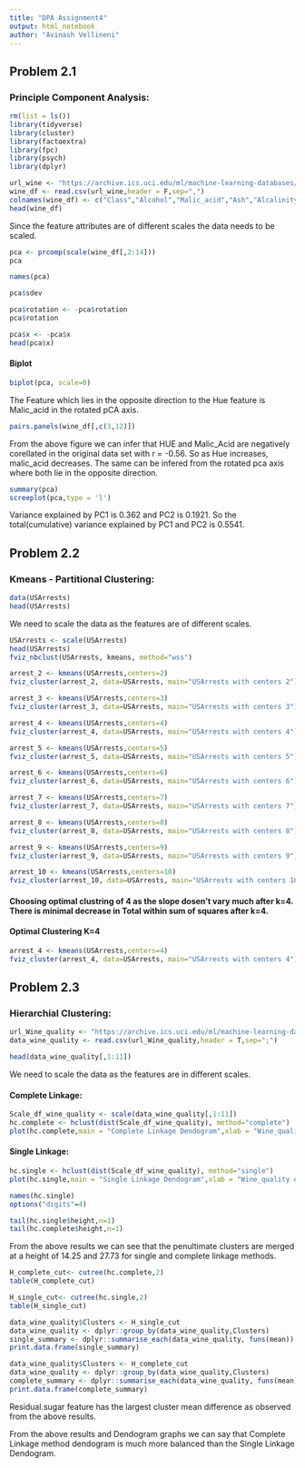 ```yaml
---
title: "DPA Assignment4"
output: html_notebook
author: "Avinash Vellineni"
---
```


## Problem 2.1

### Principle Component Analysis:

```r
rm(list = ls())
library(tidyverse)
library(cluster)
library(factoextra)
library(fpc)
library(psych)
library(dplyr)
```


```r
url_wine <- "https://archive.ics.uci.edu/ml/machine-learning-databases/wine/wine.data"
wine_df <- read.csv(url_wine,header = F,sep=",")
colnames(wine_df) <- c("Class","Alcohol","Malic_acid","Ash","Alcalinity_of_ash","Magnesium","Total_phenols","Flavanoids","Nonflavanoid_phenols","Proanthocyanins","Color_intensity","Hue","OD280/OD315_of_diluted_wines","Proline")
head(wine_df)
```

Since the feature attributes are of different scales the data needs to be scaled.

```r
pca <- prcomp(scale(wine_df[,2:14]))
pca
```


```r
names(pca)
```

```r
pca$sdev
```

```r
pca$rotation <- -pca$rotation
pca$rotation 
```

```r
pca$x <- -pca$x
head(pca$x)
```

#### Biplot

```r
biplot(pca, scale=0)
```

The Feature which lies in the opposite direction to the Hue feature is Malic_acid in the rotated pCA axis.

```r
pairs.panels(wine_df[,c(3,12)])
```

From the above figure we can infer that HUE and Malic_Acid are negatively corellated in the original data set with r = -0.56. So as Hue increases, malic_acid decreases. The same can be infered from the rotated pca axis where both lie in the opposite direction.


```r
summary(pca)
screeplot(pca,type = 'l')
```

Variance explained by PC1 is 0.362 and PC2 is 0.1921. So the total(cumulative) variance explained by PC1 and PC2 is 0.5541.


## Problem 2.2

### Kmeans - Partitional Clustering:

```r
data(USArrests)
head(USArrests)
```

We need to scale the data as the features are of different scales.

```r
USArrests <- scale(USArrests)
head(USArrests)
fviz_nbclust(USArrests, kmeans, method="wss")
```

```r
arrest_2 <- kmeans(USArrests,centers=2)
fviz_cluster(arrest_2, data=USArrests, main="USArrests with centers 2")
```

```r
arrest_3 <- kmeans(USArrests,centers=3)
fviz_cluster(arrest_3, data=USArrests, main="USArrests with centers 3")
```

```r
arrest_4 <- kmeans(USArrests,centers=4)
fviz_cluster(arrest_4, data=USArrests, main="USArrests with centers 4")
```

```r
arrest_5 <- kmeans(USArrests,centers=5)
fviz_cluster(arrest_5, data=USArrests, main="USArrests with centers 5")
```

```r
arrest_6 <- kmeans(USArrests,centers=6)
fviz_cluster(arrest_6, data=USArrests, main="USArrests with centers 6")
```
```r
arrest_7 <- kmeans(USArrests,centers=7)
fviz_cluster(arrest_7, data=USArrests, main="USArrests with centers 7")
```

```r
arrest_8 <- kmeans(USArrests,centers=8)
fviz_cluster(arrest_8, data=USArrests, main="USArrests with centers 8")
```

```r
arrest_9 <- kmeans(USArrests,centers=9)
fviz_cluster(arrest_9, data=USArrests, main="USArrests with centers 9")
```

```r
arrest_10 <- kmeans(USArrests,centers=10)
fviz_cluster(arrest_10, data=USArrests, main="USArrests with centers 10")
```

#### Choosing optimal clustring of 4 as the slope dosen't vary much after k=4. There is minimal decrease in Total within sum of squares after k=4.

#### Optimal Clustering K=4

```r
arrest_4 <- kmeans(USArrests,centers=4)
fviz_cluster(arrest_4, data=USArrests, main="USArrests with centers 4")
```


## Problem 2.3

### Hierarchial Clustering:

```r
url_Wine_quality <- "https://archive.ics.uci.edu/ml/machine-learning-databases/wine-quality/winequality-white.csv"
data_wine_quality <- read.csv(url_Wine_quality,header = T,sep=";")
```

```r
head(data_wine_quality[,1:11])
```

We need to scale the data as the features are in different scales.

#### Complete Linkage: 

```r
Scale_df_wine_quality <- scale(data_wine_quality[,1:11])
hc.complete <- hclust(dist(Scale_df_wine_quality), method="complete")
plot(hc.complete,main = "Complete Linkage Dendogram",xlab = "Wine_quality observations")
```

#### Single Linkage: 

```r
hc.single <- hclust(dist(Scale_df_wine_quality), method="single")
plot(hc.single,main = "Single Linkage Dendogram",xlab = "Wine_quality observations")
```

```r
names(hc.single)
options("digits"=4)
```


```r
tail(hc.single$height,n=1)
tail(hc.complete$height,n=1)
```

From the above results we can see that the penultimate clusters are merged at a height of 14.25 and 27.73 for single and complete linkage methods.

```r
H_complete_cut<- cutree(hc.complete,2)
table(H_complete_cut)
```

```r
H_single_cut<- cutree(hc.single,2)
table(H_single_cut)
```

```r
data_wine_quality$Clusters <- H_single_cut
data_wine_quality <- dplyr::group_by(data_wine_quality,Clusters)
single_summary <- dplyr::summarise_each(data_wine_quality, funs(mean))
print.data.frame(single_summary)
```

```r
data_wine_quality$Clusters <- H_complete_cut
data_wine_quality <- dplyr::group_by(data_wine_quality,Clusters)
complete_summary <- dplyr::summarise_each(data_wine_quality, funs(mean))
print.data.frame(complete_summary)
```

Residual.sugar feature has the largest cluster mean difference as observed from the above results.

From the above results and Dendogram graphs we can say that Complete Linkage method dendogram is much more balanced than the Single Linkage Dendogram.

